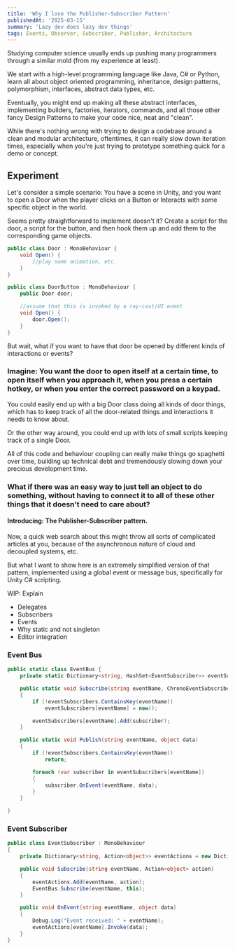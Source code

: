 ```yaml
---
title: 'Why I love the Publisher-Subscriber Pattern'
publishedAt: '2025-03-15'
summary: 'Lazy dev does lazy dev things'
tags: Events, Observer, Subscriber, Publisher, Architecture
---
```


Studying computer science usually ends up pushing many programmers through a similar mold (from my experience at least).

We start with a high-level programming language like Java, C# or Python, learn all about object oriented programming, inheritance, design patterns, polymorphism, interfaces, abstract data types, etc.

Eventually, you might end up making all these abstract interfaces, implementing builders, factories, iterators, commands, and all those other fancy Design Patterns to make your code nice, neat and "clean".

While there's nothing wrong with trying to design a codebase around a clean and modular architecture, oftentimes, it can really slow down iteration times, especially when you're just trying to prototype something quick for a demo or concept.

## Experiment

Let's consider a simple scenario: You have a scene in Unity, and you want to open a Door when the player clicks on a Button or Interacts with some specific object in the world.

Seems pretty straightforward to implement doesn't it? Create a script for the door, a script for the button, and then hook them up and add them to the corresponding game objects.

``` C#
public class Door : MonoBehaviour {
    void Open() {
        //play some animation, etc.
    }
}

public class DoorButton : MonoBehaviour {
    public Door door;

    //assume that this is invoked by a ray-cast/UI event
    void Open() {
        door.Open();
    }
}
```

But wait, what if you want to have that door be opened by different kinds of interactions or events?

### Imagine: You want the door to open itself at a certain time, to open itself when you approach it, when you press a certain hotkey, or when you enter the correct password on a keypad.

You could easily end up with a big Door class doing all kinds of door things, which has to keep track of all the door-related things and interactions it needs to know about.

Or the other way around, you could end up with lots of small scripts keeping track of a single Door.

All of this code and behaviour coupling can really make things go spaghetti over time, building up technical debt and tremendously slowing down your precious development time.

### What if there was an easy way to just tell an object to do something, without having to connect it to all of these other things that it doesn't need to care about?

#### Introducing: The Publisher-Subscriber pattern.

Now, a quick web search about this might throw all sorts of complicated articles at you, because of the asynchronous nature of cloud and decoupled systems, etc.

But what I want to show here is an extremely simplified version of that pattern, implemented using a global event or message bus, specifically for Unity C# scripting.

WIP: Explain
- Delegates
- Subscribers
- Events
- Why static and not singleton
- Editor integration

### Event Bus
```C#
public static class EventBus {
    private static Dictionary<string, HashSet<EventSubscriber>> eventSubscribers = new();

    public static void Subscribe(string eventName, ChronoEventSubscriber subscriber)
    {
        if (!eventSubscribers.ContainsKey(eventName))
            eventSubscribers[eventName] = new();

        eventSubscribers[eventName].Add(subscriber);
    }

    public static void Publish(string eventName, object data)
    {
        if (!eventSubscribers.ContainsKey(eventName))
            return;

        foreach (var subscriber in eventSubscribers[eventName])
        {
            subscriber.OnEvent(eventName, data);
        }
    }

}
```

### Event Subscriber
```C#
public class EventSubscriber : MonoBehaviour
{
    private Dictionary<string, Action<object>> eventActions = new Dictionary<string, Action<object>>();

    public void Subscribe(string eventName, Action<object> action)
    {
        eventActions.Add(eventName, action);
        EventBus.Subscribe(eventName, this);
    }

    public void OnEvent(string eventName, object data)
    {
        Debug.Log("Event received: " + eventName);
        eventActions[eventName].Invoke(data);
    }
}
```